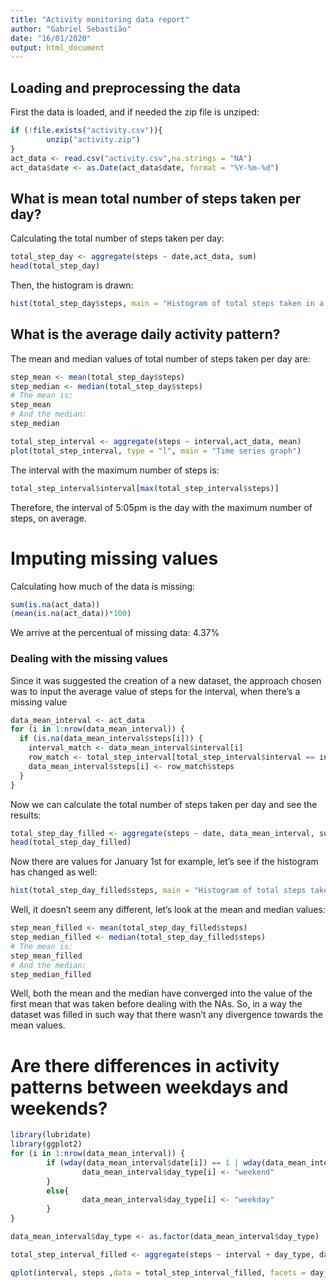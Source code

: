 ```yaml
---
title: "Activity monitoring data report"
author: "Gabriel Sebastião"
date: "16/01/2020"
output: html_document
---
```


## Loading and preprocessing the data

First the data is loaded, and if needed the zip file is unziped:
```r
if (!file.exists("activity.csv")){
        unzip("activity.zip") 
}
act_data <- read.csv("activity.csv",na.strings = "NA")
act_data$date <- as.Date(act_data$date, format = "%Y-%m-%d")

```

## What is mean total number of steps taken per day?

Calculating the total number of steps taken per day:

```r
total_step_day <- aggregate(steps ~ date,act_data, sum)
head(total_step_day)
```

Then, the histogram is drawn:

```r
hist(total_step_day$steps, main = "Histogram of total steps taken in a day", xlab = "Total Steps")
```

## What is the average daily activity pattern?

The mean and median values of total number of steps taken per day are:

```r
step_mean <- mean(total_step_day$steps)
step_median <- median(total_step_day$steps)
# The mean is:
step_mean
# And the median:
step_median
```

```r
total_step_interval <- aggregate(steps ~ interval,act_data, mean)
plot(total_step_interval, type = "l", main = "Time series graph")
```

The interval with the maximum number of steps is:  
```r
total_step_interval$interval[max(total_step_interval$steps)]
```
Therefore, the interval of 5:05pm is the day with the maximum number of steps, on average.

# Imputing missing values

Calculating how much of the data is missing:

```r
sum(is.na(act_data))
(mean(is.na(act_data))*100)
```

We arrive at the percentual of missing data: 4.37%

### Dealing with the missing values

Since it was suggested the creation of a new dataset, the approach chosen was to input the average value of steps for the interval, when there's a missing value

```r
data_mean_interval <- act_data
for (i in 1:nrow(data_mean_interval)) {
  if (is.na(data_mean_interval$steps[i])) {
    interval_match <- data_mean_interval$interval[i]
    row_match <- total_step_interval[total_step_interval$interval == interval_match,]
    data_mean_interval$steps[i] <- row_match$steps
  }
}
```

Now we can calculate the total number of steps taken per day and see the results:

```r
total_step_day_filled <- aggregate(steps ~ date, data_mean_interval, sum)
head(total_step_day_filled)
```

Now there are values for January 1st for example, let's see if the histogram has changed as well:

```r
hist(total_step_day_filled$steps, main = "Histogram of total steps taken in a day", xlab = "Total Steps")
```

Well, it doesn't seem any different, let's look at the mean and median values:

```r
step_mean_filled <- mean(total_step_day_filled$steps)
step_median_filled <- median(total_step_day_filled$steps)
# The mean is:
step_mean_filled
# And the median:
step_median_filled
```
Well, both the mean and the median have converged into the value of the first mean that was taken before dealing with the NAs. So, in a way the dataset was filled in such way that there wasn't any divergence towards the mean values.

# Are there differences in activity patterns between weekdays and weekends?


```r

library(lubridate)
library(ggplot2)
for (i in 1:nrow(data_mean_interval)) {
        if (wday(data_mean_interval$date[i]) == 1 | wday(data_mean_interval$date[i]) == 7){
                data_mean_interval$day_type[i] <- "weekend"
        }
        else{
                data_mean_interval$day_type[i] <- "weekday"
        }
}

data_mean_interval$day_type <- as.factor(data_mean_interval$day_type)

total_step_interval_filled <- aggregate(steps ~ interval + day_type, data_mean_interval, mean)

qplot(interval, steps ,data = total_step_interval_filled, facets = day_type~., type = "l", geom=c("line"), main = "Time series graph")
```
